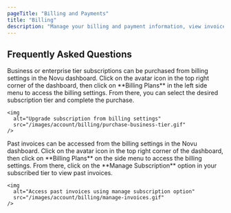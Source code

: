 ```yaml
---
pageTitle: "Billing and Payments"
title: "Billing"
description: "Manage your billing and payment information, view invoices, and upgrade your subscription plan."
---
```



## Frequently Asked Questions

<Accordions>
  <AccordionItem title="How do I purchase the business or enterprise tier?">
    Business or enterprise tier subscriptions can be purchased from billing settings in the Novu dashboard. Click on the avatar icon in the top right corner of the dashboard, then click on **Billing Plans** in the left side menu to access the billing settings. From there, you can select the desired subscription tier and complete the purchase.

    <img
      alt="Upgrade subscription from billing settings"
      src="/images/account/billing/purchase-business-tier.gif"
    />
  </AccordionItem>

  <AccordionItem title="How to access past invoices?">
    Past invoices can be accessed from the billing settings in the Novu dashboard. Click on the avatar icon in the top right corner of the dashboard, then click on **Billing Plans** on the side menu to access the billing settings. From there, click on the **Manage Subscription** option in your subscribed tier to view past invoices.

    <img
      alt="Access past invoices using manage subscription option"
      src="/images/account/billing/manage-invoices.gif"
    />
  </AccordionItem>
</Accordions>